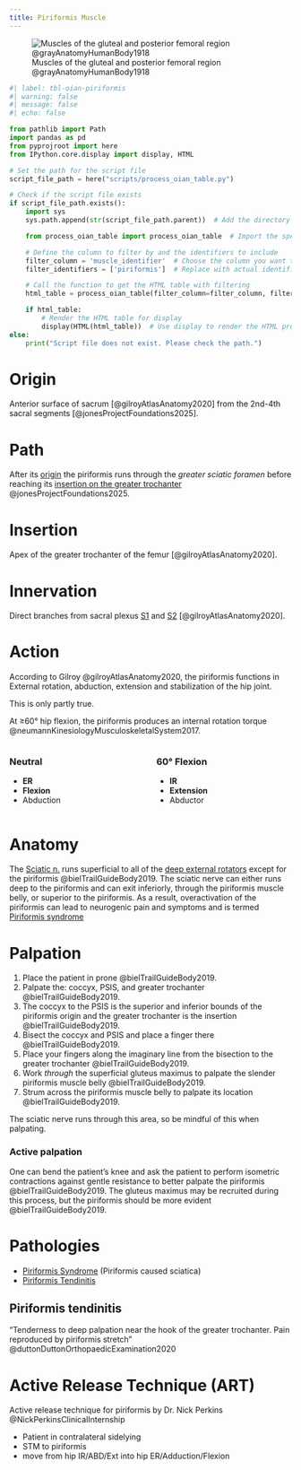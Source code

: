 ```yaml
---
title: Piriformis Muscle
---
```


![Muscles of the gluteal and posterior femoral region @grayAnatomyHumanBody1918](/The Archive/Images/Gray anatomy 1918 images/Myology/image434 Muscles of the gluteal and posterior femoral regions.gif){#fig-gray1918-image434}

```python
#| label: tbl-oian-piriformis
#| warning: false
#| message: false
#| echo: false

from pathlib import Path
import pandas as pd
from pyprojroot import here
from IPython.core.display import display, HTML

# Set the path for the script file
script_file_path = here("scripts/process_oian_table.py")

# Check if the script file exists
if script_file_path.exists():
    import sys
    sys.path.append(str(script_file_path.parent))  # Add the directory of the script to the system path

    from process_oian_table import process_oian_table  # Import the specific function

    # Define the column to filter by and the identifiers to include
    filter_column = 'muscle_identifier'  # Choose the column you want to filter by
    filter_identifiers = ['piriformis']  # Replace with actual identifiers you want to include

    # Call the function to get the HTML table with filtering
    html_table = process_oian_table(filter_column=filter_column, filter_identifiers=filter_identifiers)

    if html_table:
        # Render the HTML table for display
        display(HTML(html_table))  # Use display to render the HTML properly
else:
    print("Script file does not exist. Please check the path.")

```

# Origin {#origin}
Anterior surface of sacrum [@gilroyAtlasAnatomy2020] from the 2nd-4th sacral segments [@jonesProjectFoundations2025].

# Path

After its [origin](#origin) the piriformis runs through the *greater sciatic foramen* before reaching its [insertion on the greater trochanter](#insertion) @jonesProjectFoundations2025.


# Insertion {#insertion}

Apex of the greater trochanter of the femur [@gilroyAtlasAnatomy2020].

# Innervation {#innervation}

Direct branches from sacral plexus [S1]({{< var ref-nerve-root.s1 >}}) and [S2]({{< var ref-nerve-root.s2 >}}) [@gilroyAtlasAnatomy2020].

# Action {#action}

According to Gilroy @gilroyAtlasAnatomy2020, the piriformis functions in External rotation, abduction, extension and stabilization of the hip joint.

This is only partly true.

At &ge;60&deg; hip flexion, the piriformis produces an internal rotation torque @neumannKinesiologyMusculoskeletalSystem2017.


::: {.columns}
::: {.column}
### Neutral

- **ER**
- **Flexion**
- Abduction

:::
::: {.column}
### 60&deg; Flexion

- **IR**
- **Extension**
- Abductor


:::
:::

# Anatomy

The [Sciatic n.]({{< var ref-sciatic-nerve.path >}}) runs superficial to all of the [deep external rotators]() except for the piriformis @bielTrailGuideBody2019.
The sciatic nerve can either runs deep to the piriformis and can exit inferiorly, through the piriformis muscle belly, or superior to the piriformis.
As a result, overactivation of the piriformis can lead to neurogenic pain and symptoms and is termed [Piriformis syndrome]({{< var ref-piriformis-syndrome.path >}})

# Palpation

1. Place the patient in prone @bielTrailGuideBody2019.
1. Palpate the: coccyx, PSIS, and greater trochanter @bielTrailGuideBody2019.
1. The coccyx to the PSIS is the superior and inferior bounds of the piriformis origin and the greater trochanter is the insertion @bielTrailGuideBody2019.
1. Bisect the coccyx and PSIS and place a finger there @bielTrailGuideBody2019.
1. Place your fingers along the imaginary line from the bisection to the greater trochanter @bielTrailGuideBody2019.
1. Work *through* the superficial gluteus maximus to palpate the slender piriformis muscle belly @bielTrailGuideBody2019.
1. Strum across the piriformis muscle belly to palpate its location @bielTrailGuideBody2019.

:::{.callout-caution}
The sciatic nerve runs through this area, so be mindful of this when palpating.
:::

:::{layout-ncol="2"}
### Active palpation
One can bend the patient's knee and ask the patient to perform isometric contractions against gentle resistance to better palpate the piriformis @bielTrailGuideBody2019.
The gluteus maximus may be recruited during this process, but the piriformis should be more evident @bielTrailGuideBody2019.
:::


# Pathologies

- [Piriformis Syndrome]({{< var ref-piriformis-syndrome.path >}}) (Piriformis caused sciatica)
- [Piriformis Tendinitis](#piriformis-tendinitis)


## Piriformis tendinitis {#piriformis-tendinitis}

"Tenderness to deep palpation near the hook of the greater trochanter. Pain reproduced by piriformis stretch" @duttonDuttonOrthopaedicExamination2020 



# Active Release Technique (ART)

Active release technique for piriformis by Dr. Nick Perkins @NickPerkinsClinicalInternship

- Patient in contralateral sidelying
- STM to piriformis
- move from hip IR/ABD/Ext into hip ER/Adduction/Flexion